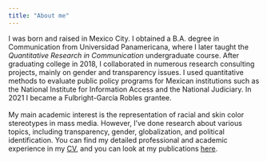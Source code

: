 ```yaml
---
title: "About me"
---
```


I was born and raised in Mexico City. I obtained a B.A. degree in Communication from Universidad Panamericana, where I later taught the *Quantitative Research in Communication* undergraduate course. After graduating college in 2018, I collaborated in numerous research consulting projects, mainly on gender and transparency issues. I used quantitative methods to evaluate public policy programs for Mexican institutions such as the National Institute for Information Access and the National Judiciary. In 2021 I became a Fulbright-García Robles grantee.  
<br>
My main academic interest is the representation of racial and skin color stereotypes in mass media. However, I've done research about various topics, including transparency, gender, globalization, and political identification. You can find my detailed professional and academic experience in my <a href="CV.pdf" download>CV</a>, and you can look at my publications <a href="https://scholar.google.com/citations?user=bEIbJF8AAAAJ&hl=en">here</a>.
<br>



